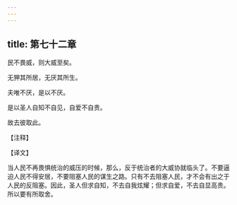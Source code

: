 ```yaml
---
---
---
```

title: 第七十二章
---

民不畏威，则大威至矣。

无狎其所居，无厌其所生。

夫唯不厌，是以不厌。

是以圣人自知不自见，自爱不自贵。

故去彼取此。

【注释】

【译文】

当人民不再畏惧统治的威压的时候，那么，反于统治者的大威协就临头了。不要逼迫人民不得安居，不要阻塞人民的谋生之路。只有不去阻塞人民，才不会有出之于人民的反阻塞。因此，圣人但求自知，不去自我炫耀；但求自爱，不去自显高贵。所以要有所取舍。